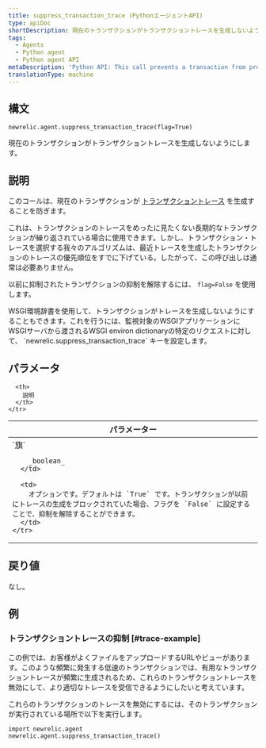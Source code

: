```yaml
---
title: suppress_transaction_trace (PythonエージェントAPI)
type: apiDoc
shortDescription: 現在のトランザクションがトランザクショントレースを生成しないようにします。
tags:
  - Agents
  - Python agent
  - Python agent API
metaDescription: 'Python API: This call prevents a transaction from producing a transaction trace.'
translationType: machine
---
```


## 構文

```
newrelic.agent.suppress_transaction_trace(flag=True)
```

現在のトランザクションがトランザクショントレースを生成しないようにします。

## 説明

このコールは、現在のトランザクションが [トランザクショントレース](/docs/apm/transactions/transaction-traces/introduction-transaction-traces) を生成することを防ぎます。

これは、トランザクションのトレースをめったに見たくない長期的なトランザクションが繰り返されている場合に使用できます。しかし、トランザクション・トレースを選択する我々のアルゴリズムは、最近トレースを生成したトランザクションのトレースの優先順位をすでに下げている。したがって、この呼び出しは通常は必要ありません。

以前に抑制されたトランザクションの抑制を解除するには、 `flag=False` を使用します。

<Callout variant="tip">
  WSGI環境辞書を使用して、トランザクションがトレースを生成しないようにすることもできます。これを行うには、監視対象のWSGIアプリケーションにWSGIサーバから渡されるWSGI environ dictionaryの特定のリクエストに対して、 `newrelic.suppress_transaction_trace` キーを設定します。
</Callout>

## パラメータ

<table>
  <thead>
    <tr>
      <th width="25%">
        パラメーター
      </th>

      <th>
        説明
      </th>
    </tr>
  </thead>

  <tbody>
    <tr>
      <td>
        `旗`

        _boolean_
      </td>

      <td>
        オプションです。デフォルトは `True` です。トランザクションが以前にトレースの生成をブロックされていた場合、フラグを `False` に設定することで、抑制を解除することができます。
      </td>
    </tr>
  </tbody>
</table>

## 戻り値

なし。

## 例

### トランザクショントレースの抑制 [#trace-example]

この例では、お客様がよくファイルをアップロードするURLやビューがあります。このような頻繁に発生する低速のトランザクションでは、有用なトランザクショントレースが頻繁に生成されるため、これらのトランザクショントレースを無効にして、より適切なトレースを受信できるようにしたいと考えています。

これらのトランザクションのトレースを無効にするには、そのトランザクションが実行されている場所で以下を実行します。

```
import newrelic.agent
newrelic.agent.suppress_transaction_trace()
```
